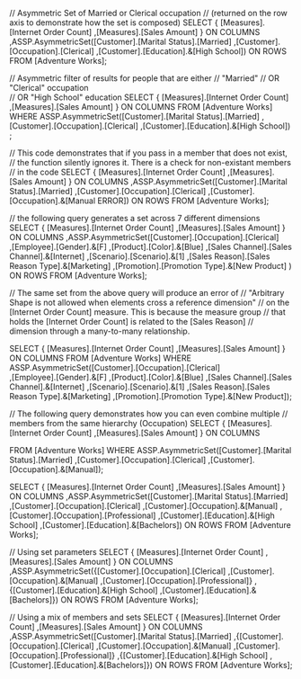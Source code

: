 
// Asymmetric Set of Married or Clerical occupation
// (returned on the row axis to demonstrate how the set is composed)
SELECT 
  {
  [Measures].[Internet Order Count]
  ,[Measures].[Sales Amount]
  } ON COLUMNS
	,ASSP.AsymmetricSet([Customer].[Marital Status].[Married]
						,[Customer].[Occupation].[Clerical]
						,[Customer].[Education].&[High School]) ON ROWS
FROM [Adventure Works];

// Asymmetric filter of results for people that are either
//     "Married"
//  OR "Clerical" occupation    
//  OR "High School" education
SELECT 
  {
  [Measures].[Internet Order Count]
  ,[Measures].[Sales Amount]
  } ON COLUMNS
FROM [Adventure Works]
WHERE ASSP.AsymmetricSet([Customer].[Marital Status].[Married]
								,[Customer].[Occupation].[Clerical]
								,[Customer].[Education].&[High School]) ;
								
					
// This code demonstrates that if you pass in a member that does not exist,
// the function silently ignores it. There is a check for non-existant members
// in the code
SELECT 
  {
  [Measures].[Internet Order Count]
  ,[Measures].[Sales Amount]
  } ON COLUMNS
  ,ASSP.AsymmetricSet([Customer].[Marital Status].[Married]
								,[Customer].[Occupation].[Clerical]
								,[Customer].[Occupation].&[Manual ERROR]) ON ROWS
FROM [Adventure Works];


// the following query generates a set across 7 different dimensions								
SELECT 
  {
  [Measures].[Internet Order Count]
  ,[Measures].[Sales Amount]
  } ON COLUMNS
  ,ASSP.AsymmetricSet([Customer].[Occupation].[Clerical]	
					,[Employee].[Gender].&[F]
					,[Product].[Color].&[Blue]
					,[Sales Channel].[Sales Channel].&[Internet]
					,[Scenario].[Scenario].&[1]
					,[Sales Reason].[Sales Reason Type].&[Marketing]
					,[Promotion].[Promotion Type].&[New Product]
	) ON ROWS
FROM [Adventure Works];
								


// The same set from the above query will produce an error of 
// "Arbitrary Shape is not allowed when elements cross a reference dimension"
// on the [Internet Order Count] measure. This is because the measure group
// that holds the [Internet Order Count] is related to the [Sales Reason]
// dimension through a many-to-many relationship.
								
SELECT 
  {
  [Measures].[Internet Order Count]
  ,[Measures].[Sales Amount]
  } ON COLUMNS
FROM [Adventure Works]
WHERE  ASSP.AsymmetricSet([Customer].[Occupation].[Clerical]	
					,[Employee].[Gender].&[F]
					,[Product].[Color].&[Blue]
					,[Sales Channel].[Sales Channel].&[Internet]
					,[Scenario].[Scenario].&[1]
					,[Sales Reason].[Sales Reason Type].&[Marketing]
					,[Promotion].[Promotion Type].&[New Product]);




// The following query demonstrates how you can even combine multiple
// members from the same hierarchy (Occupation)
SELECT 
  {
  [Measures].[Internet Order Count]
  ,[Measures].[Sales Amount]
  } ON COLUMNS
  
FROM [Adventure Works]
WHERE ASSP.AsymmetricSet([Customer].[Marital Status].[Married]
						,[Customer].[Occupation].[Clerical]
						,[Customer].[Occupation].&[Manual]); 

SELECT 
  {
  [Measures].[Internet Order Count]
  ,[Measures].[Sales Amount]
  } ON COLUMNS
  ,ASSP.AsymmetricSet([Customer].[Marital Status].[Married]
								,[Customer].[Occupation].[Clerical]
								,[Customer].[Occupation].&[Manual]
								,[Customer].[Occupation].[Professional]
								,[Customer].[Education].&[High School]
								,[Customer].[Education].&[Bachelors]) ON ROWS
FROM [Adventure Works];

// Using set parameters
SELECT 
  {
  [Measures].[Internet Order Count]
  ,[Measures].[Sales Amount]
  } ON COLUMNS
  ,ASSP.AsymmetricSet({[Customer].[Occupation].[Clerical]
							,[Customer].[Occupation].&[Manual]
							,[Customer].[Occupation].[Professional]}
						,{[Customer].[Education].&[High School]
							,[Customer].[Education].&[Bachelors]}) ON ROWS
FROM [Adventure Works];

// Using a mix of members and sets
SELECT 
  {
  [Measures].[Internet Order Count]
  ,[Measures].[Sales Amount]
  } ON COLUMNS
  ,ASSP.AsymmetricSet([Customer].[Marital Status].[Married]
								,{[Customer].[Occupation].[Clerical]
								  ,[Customer].[Occupation].&[Manual]
								  ,[Customer].[Occupation].[Professional]}
								,{[Customer].[Education].&[High School]
								  ,[Customer].[Education].&[Bachelors]}) ON ROWS
FROM [Adventure Works];